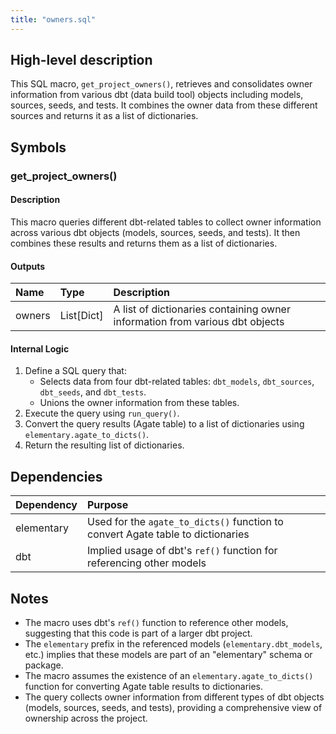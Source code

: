 ```yaml
---
title: "owners.sql"
---
```


## High-level description
This SQL macro, `get_project_owners()`, retrieves and consolidates owner information from various dbt (data build tool) objects including models, sources, seeds, and tests. It combines the owner data from these different sources and returns it as a list of dictionaries.

## Symbols

### get_project_owners()
#### Description
This macro queries different dbt-related tables to collect owner information across various dbt objects (models, sources, seeds, and tests). It then combines these results and returns them as a list of dictionaries.

#### Outputs
| Name | Type | Description |
|:-----|:-----|:------------|
| owners | List[Dict] | A list of dictionaries containing owner information from various dbt objects |

#### Internal Logic
1. Define a SQL query that:
   - Selects data from four dbt-related tables: `dbt_models`, `dbt_sources`, `dbt_seeds`, and `dbt_tests`.
   - Unions the owner information from these tables.
2. Execute the query using `run_query()`.
3. Convert the query results (Agate table) to a list of dictionaries using `elementary.agate_to_dicts()`.
4. Return the resulting list of dictionaries.

## Dependencies
| Dependency | Purpose |
|:-----------|:--------|
| elementary | Used for the `agate_to_dicts()` function to convert Agate table to dictionaries |
| dbt | Implied usage of dbt's `ref()` function for referencing other models |

## Notes
- The macro uses dbt's `ref()` function to reference other models, suggesting that this code is part of a larger dbt project.
- The `elementary` prefix in the referenced models (`elementary.dbt_models`, etc.) implies that these models are part of an "elementary" schema or package.
- The macro assumes the existence of an `elementary.agate_to_dicts()` function for converting Agate table results to dictionaries.
- The query collects owner information from different types of dbt objects (models, sources, seeds, and tests), providing a comprehensive view of ownership across the project.